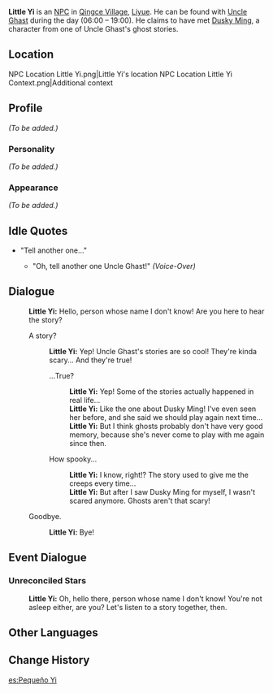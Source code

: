 {{Meta
<!-- REMOVE THIS TEMPLATE AFTER ADDING MISSING INFO -->
|missing_NPC_profile  = yes
}}
{{Character Infobox
|image            = NPC Little Yi.png
|region           = Liyue
|type             = NPC
}}
'''Little Yi''' is an [[NPC]] in [[Qingce Village]], [[Liyue]]. He can be found with [[Uncle Ghast]] during the day (06:00 – 19:00). He claims to have met [[Dusky Ming]], a character from one of Uncle Ghast's ghost stories.

==Location==
<gallery hideaddbutton="true" captionalign="center">
NPC Location Little Yi.png|Little Yi's location
NPC Location Little Yi Context.png|Additional context
</gallery>

==Profile==
<!-- detailed story/lore information goes here -->
''(To be added.)''

===Personality===
''(To be added.)''

===Appearance===
''(To be added.)''

==Idle Quotes==
* "Tell another one..."
** {{A|VO Little Yi 01.ogg}} "Oh, tell another one Uncle Ghast!" ''(Voice-Over)''

==Dialogue==
{{Dialogue start}}
:'''Little Yi:''' Hello, person whose name I don't know! Are you here to hear the story?
:{{DIcon}} A story?
::'''Little Yi:''' Yep! Uncle Ghast's stories are so cool! They're kinda scary... And they're true!
::{{DIcon}} ...True?
:::'''Little Yi:''' Yep! Some of the stories actually happened in real life...
:::'''Little Yi:''' Like the one about Dusky Ming! I've even seen her before, and she said we should play again next time...
:::'''Little Yi:''' But I think ghosts probably don't have very good memory, because she's never come to play with me again since then.
::{{DIcon}} How spooky...
:::'''Little Yi:''' I know, right!? The story used to give me the creeps every time...
:::'''Little Yi:''' But after I saw Dusky Ming for myself, I wasn't scared anymore. Ghosts aren't that scary!
:{{DIcon}} Goodbye.
::'''Little Yi:''' Bye!
{{Dialogue end}}

==Event Dialogue==
===Unreconciled Stars===
{{Dialogue start}}
:'''Little Yi:''' Oh, hello there, person whose name I don't know! You're not asleep either, are you? Let's listen to a story together, then.
{{Dialogue end}}

==Other Languages==
{{Other Languages
|default_hidden = 1
|en      = Little Yi
|zhs     = 阿义
|zhs_rm  = Ā Yì
|zht     = 阿義
|zht_rm  = Ā Yì
|ja      = 阿義
|ja_rm   = A Gi{{Assumed}}
|ko      = {{tt|아차|阿叉}}
|ko_rm   = Acha
|es      = Pequeño Yi
|fr      = Petit Yi
|ru      = Маленький И
|th      = เจ้าหนู Yi
|th_rm   = Chao nu  Yi
|vi      = Bé Yi
|de      = Kleiner Yi
|id      = Little Yi
|pt      = Pequeno Yi
}}

==Change History==
{{Change History|1.0}}

[[es:Pequeño Yi]]
